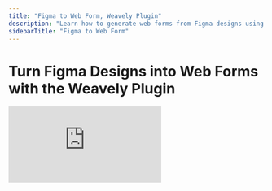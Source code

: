 ```yaml
---
title: "Figma to Web Form, Weavely Plugin"
description: "Learn how to generate web forms from Figma designs using the Weavely Figma plugin"
sidebarTitle: "Figma to Web Form"
---
```


# Turn Figma Designs into Web Forms with the Weavely Plugin

<iframe src="https://www.youtube.com/embed/5StW8rXvkDY" title="YouTube video player" frameborder="0" className="w-full aspect-video rounded-xl" allow="accelerometer; autoplay; clipboard-write; encrypted-media; gyroscope; picture-in-picture; web-share" allowfullscreen />

The Weavely Figma plugin lets you transform static Figma designs into working, fillable web forms, all in a few clicks. Whether you're prototyping, building UX surveys, or collecting structured feedback from testers, this plugin helps you move from design to live form instantly.

## What the Plugin Does

With the plugin, you can select any Figma frames and turn them into a functioning web form powered by Weavely. It extracts both the **content** (like questions and labels) and the **visual theme** (colors, fonts, layout) from your design, then uses AI to generate a form that looks and feels like your mockup, but is fully interactive and shareable.

## How to Use the Plugin

<Steps>
  <Step title="Open the Plugin">
    ![Screenshot 2025-09-25 at 18.29.05.png](/images/Screenshot2025-09-25at18.29.05.png)

    You can open the plugin [here](https://www.figma.com/community/plugin/1255122665773297640/figma-to-web-forms). Or simply search for "Figma to web form" from within Figma.
  </Step>
  <Step title="Select Frames to Convert">
    ![Select Generate Gi](/images/select-generate.gif)

    Choose the frames that contain your form content. For example, in a UX survey, you might have multiple frames with radio buttons, input fields, or sliders. Once selected, hit **"Generate Form"** in the plugin panel.

    The plugin uses AI to scan the content and layout of your design and begins building a form automatically.
  </Step>
  <Step title="Preview & Publish Your Form">
    ![Review Gi](/images/review.gif)

    You’ll get a real-time preview of your generated form inside the plugin. It’s interactive, with radio buttons, input fields, and submit actions. Just like a normal web form.

    When you're satisfied, hit **“Publish Form.”** This opens the Weavely editor where you can:

    - Refine questions or add new ones
    - Apply advanced styling or change the layout
    - Add conditional logic
    - Integrate with third-party tools like Slack, HubSpot, Zapier, etc.

    Once you’re happy with your final form, press **“Publish”** again and get a live URL to share or embed.
  </Step>
</Steps>

### Style Transfer from Figma

Basic theming — such as background color, accent colors, and font family — is extracted automatically. So if your Figma design has a deep red background and white buttons, your generated form will reflect that.

For advanced theming (custom layout, typography, brand assets), you can fine-tune everything from within the Weavely editor.

<Warning>
  The plugin will not take into account your custom design or layout from within Figma.
</Warning>

---